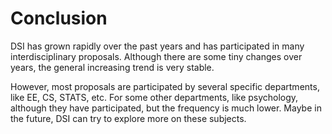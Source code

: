# Conclusion

DSI has grown rapidly over the past years and has participated in many interdisciplinary proposals. Although there are some tiny changes over years, the general increasing trend is very stable. \

However, most proposals are participated by several specific departments, like EE, CS, STATS, etc. For some other departments, like psychology, although they have participated, but the frequency is much lower. Maybe in the future, DSI can try to explore more on these subjects.
